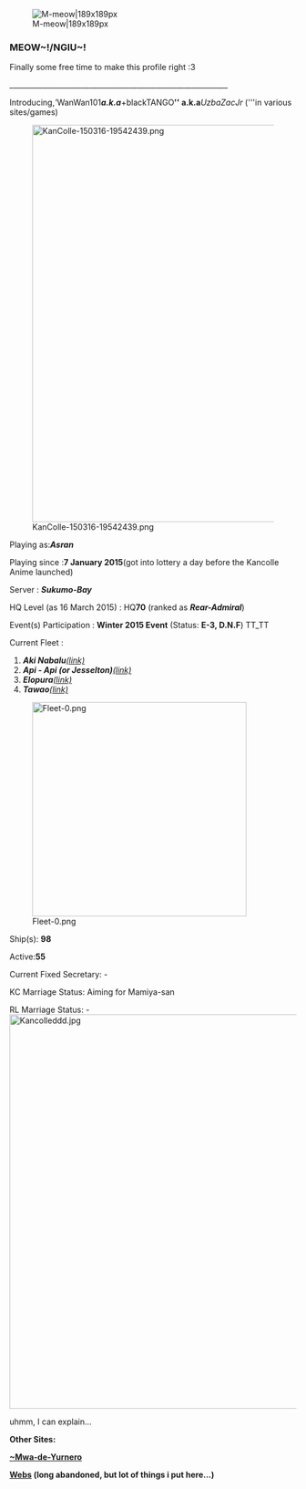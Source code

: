 [[File:1972330_10203525114156750_1674204446_n.jpg|thumb|M-meow|189x189px]]

=== MEOW~!/NGIU~! ===
Finally some free time to make this profile right :3

____________________________________________________________

Introducing,''' ''WanWan101''''' a.k.a '''''+blackTANGO''''' a.k.a '''''UzbaZacJr'' ('''in various sites/games)


[[File:KanColle-150316-19542439.png|thumb|697x697px]]



Playing as:'''''Asran'''''

Playing since :''' 7 January 2015 '''(got into lottery a day before the Kancolle Anime launched)

Server : '''''Sukumo-Bay'''''

HQ Level (as 16 March 2015) : HQ''' 70''' (ranked as '''''Rear-Admiral''''')

Event(s) Participation : '''Winter 2015 Event''' (Status: '''E-3, D.N.F''') TT_TT

Current Fleet :
# '''''Aki Nabalu '''''<nowiki/>''[[wikipedia:Mount_Kinabalu|(link)]]''
# '''''Api - Api (or Jesselton) '''''<nowiki/>''[[wikipedia:Kota_Kinabalu|(link)]]''
# '''''Elopura '''''<nowiki/>''[[wikipedia:Sandakan|(link)]]''
# '''''Tawao '''''<nowiki/>''[[wikipedia:Tawau|(link)]]''
[[File:Fleet-0.png|thumb|376x376px]]

Ship(s): '''98'''

Active:''' 55'''

Current Fixed Secretary: -

KC Marriage Status: Aiming for Mamiya-san

RL Marriage Status: -
[[File:Kancolleddd.jpg|thumb|692x692px]]





uhmm, I can explain...

'''Other Sites:'''

[http://mwa-de-yurnero.deviantart.com/ '''~Mwa-de-Yurnero''']''' '''

'''[http://mwa-de-yurnero.webs.com/ Webs] (long abandoned, but lot of things i put here...)'''